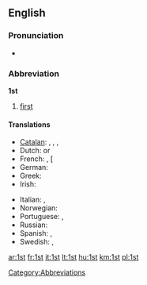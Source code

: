 ==English==

===Pronunciation===
* {{audio|en-us-1st.ogg|Audio (US)}}

===Abbreviation===
'''1st'''

# [[first]]

====Translations====
{{trans-top|abbreviation of "first"}}
* [[Catalan]]: {{t|ca|1r|m}}, {{t|ca|1a|f}}, {{t|ca|1rs|m|p}}, {{t|ca|1es|f|p}}
* Dutch: {{t|nl|1ste}} or {{t|nl|1e}}
* French: {{t|fr|1er|m}}, [{{t|fr|1ère|f}}
* German: {{t+|de|1.}}
* Greek: {{t|el|1ος|sc=Grek}}
* Irish: {{t|ga|1ú}}
{{trans-mid}}
* Italian: {{t-|it|1º|m}}, {{t-|it|1ª|f}}
* Norwegian: {{t-|no|1.}}
* Portuguese: {{t|pt|1.º|m}}, {{t|pt|1.ª|f}}
* Russian: {{t-|ru|1-ый|sc=Cyrl}}
* Spanish: {{t|es|1º|m}}, {{t|es|1a|f}}
* Swedish: {{t|sv|1:a}}, {{t|sv|1:e}}
{{trans-bottom}}

[[Category:Abbreviations]]

[[ar:1st]]
[[fr:1st]]
[[it:1st]]
[[lt:1st]]
[[hu:1st]]
[[km:1st]]
[[pl:1st]]